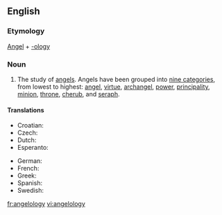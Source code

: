 ==English==

===Etymology===
[[Angel]] + [[-ology]]

===Noun===
{{en-noun|angelologies|-}}
#The study of [[angel]]s.  Angels have been grouped into [[w:Christian angelic hierarchy|nine categories]], from lowest to highest: [[angel]], [[virtue]], [[archangel]], [[power]], [[principality]], [[minion]], [[throne]], [[cherub]], and [[seraph]].

====Translations====
{{trans-top|study of angels}}
* Croatian: {{t-|hr|angelologija|f}}
* Czech: {{t|cs|angelologie}}
* Dutch: {{t|nl|angelologie}}
* Esperanto: {{t|eo|anĝelologio}}
{{trans-mid}}
* German: {{t|de|Angelologie|f}}
* French: {{t|fr|angélologie}}
* Greek: {{t|el|αγγελολογία|f|tr=angelología|sc=Grek}}
* Spanish: {{t|es|angelología|f}}
* Swedish: {{t|sv|angelologi}}
{{trans-bottom}}

[[fr:angelology]]
[[vi:angelology]]